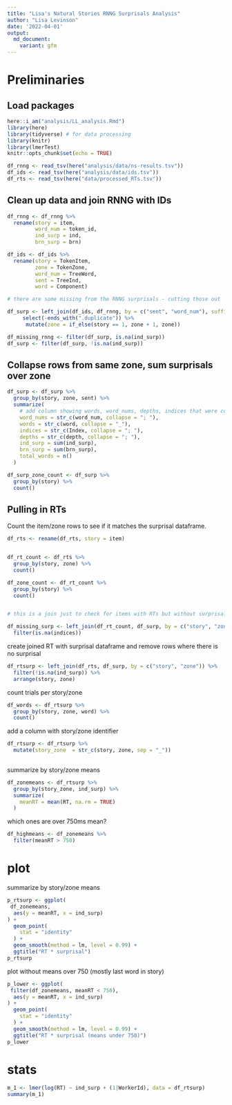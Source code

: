 ```yaml
---
title: "Lisa's Natural Stories RNNG Surprisals Analysis"
author: "Lisa Levinson"
date: '2022-04-01'
output:
  md_document:
    variant: gfm
---
```


# Preliminaries

## Load packages

```r
here::i_am("analysis/LL_analysis.Rmd")
library(here)
library(tidyverse) # for data processing
library(knitr)
library(lmerTest)
knitr::opts_chunk$set(echo = TRUE)
```

```r
df_rnng <- read_tsv(here("analysis/data/ns-results.tsv"))
df_ids <- read_tsv(here("analysis/data/ids.tsv"))
df_rts <- read_tsv(here("data/processed_RTs.tsv"))
```
 
 
## Clean up data and join RNNG with IDs

```r
df_rnng <- df_rnng %>% 
  rename(story = item,
         word_num = token_id,
         ind_surp = ind,
         brn_surp = brn)

df_ids <- df_ids %>% 
  rename(story = TokenItem,
         zone = TokenZone,
         word_num = TreeWord,
         sent = TreeInd,
         word = Component) 

# there are some missing from the RNNG surprisals - cutting those out

df_surp <- left_join(df_ids, df_rnng, by = c("sent", "word_num"), suffix = c("", ".duplicate")) %>%
 	 select(-ends_with(".duplicate")) %>% 
      mutate(zone = if_else(story == 1, zone + 1, zone)) 

df_missing_rnng <- filter(df_surp, is.na(ind_surp))
df_surp <- filter(df_surp, !is.na(ind_surp))

```

## Collapse rows from same zone, sum surprisals over zone

```r

df_surp <- df_surp %>% 
  group_by(story, zone, sent) %>% 
  summarize(
    # add column showing words, word_nums, depths, indices that were combined
    word_nums = str_c(word_num, collapse = "; "),
    words = str_c(word, collapse = "_"),
    indices = str_c(Index, collapse = "; "),
    depths = str_c(depth, collapse = "; "),
    ind_surp = sum(ind_surp),
    brn_surp = sum(brn_surp),
    total_words = n()
  )

df_surp_zone_count <- df_surp %>% 
  group_by(story) %>% 
  count()
```

## Pulling in RTs

Count the item/zone rows to see if it matches the surprisal dataframe. 

```r

df_rts <- rename(df_rts, story = item)


df_rt_count <- df_rts %>% 
  group_by(story, zone) %>% 
  count()

df_zone_count <- df_rt_count %>% 
  group_by(story) %>% 
  count()


# this is a join just to check for items with RTs but without surprisals

df_missing_surp <- left_join(df_rt_count, df_surp, by = c("story", "zone")) %>% 
  filter(is.na(indices))


```

create joined RT with surprisal dataframe and remove rows where there is no surprisal

```r
df_rtsurp <- left_join(df_rts, df_surp, by = c("story", "zone")) %>% 
  filter(!is.na(ind_surp)) %>% 
  arrange(story, zone)

```

count trials per story/zone

```r
df_words <- df_rtsurp %>% 
  group_by(story, zone, word) %>% 
  count()
```
 
add a column with story/zone identifier

```r
df_rtsurp <- df_rtsurp %>% 
  mutate(story_zone  = str_c(story, zone, sep = "_"))
  
```

summarize by story/zone means 

```r
df_zonemeans <- df_rtsurp %>% 
  group_by(story_zone, ind_surp) %>% 
  summarize(
    meanRT = mean(RT, na.rm = TRUE)
  )

```

which ones are over 750ms mean?

```r
df_highmeans <- df_zonemeans %>% 
  filter(meanRT > 750)

```

 
 
 
# plot

summarize by story/zone means 

```r

p_rtsurp <- ggplot(
 df_zonemeans,
  aes(y = meanRT, x = ind_surp)
) +
  geom_point(
    stat = "identity"
  ) +
  geom_smooth(method = lm, level = 0.99) +
  ggtitle("RT * surprisal")
p_rtsurp
```

plot without means over 750 (mostly last word in story)

```r

p_lower <- ggplot(
 filter(df_zonemeans, meanRT < 750),
  aes(y = meanRT, x = ind_surp)
) +
  geom_point(
    stat = "identity"
  ) +
  geom_smooth(method = lm, level = 0.99) +
  ggtitle("RT * surprisal (means under 750)")
p_lower
```

# stats

```r
m_1 <- lmer(log(RT) ~ ind_surp + (1|WorkerId), data = df_rtsurp)
summary(m_1)
```

